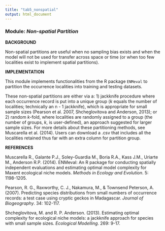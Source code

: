 ```yaml
---
title: "tab5_nonspatial"
output: html_document
---
```


### **Module:** ***Non-spatial Partition***

**BACKGROUND**

Non-spatial partitions are useful when no sampling bias exists and when the model will not be used for transfer across space or time (or when too few localities exist to implement spatial partitions).

**IMPLEMENTATION**

This module implements functionalities from the R package `ENMeval` to partition the occurrence localities into training and testing datasets. 

These non-spatial partitions are either via a: 1) jackknife procedure where each occurrence record is put into a unique group (*k* equals the number of localities; technically an n - 1 jackknife), which is appropriate for small sample sizes (Pearson et al. 2007, Shcheglovitova and Anderson, 2013); or 2) random *k*-fold, where localities are randomly assigned to a group (the number of groups, *k*,  is user-defined), an approach suggested for larger sample sizes. For more details about these partitioning methods, see Muscarella et al. (2014). Users can download a .csv that includes all the localities retained thus far with an extra column for partition group.

**REFERENCES**

Muscarella R., Galante P.J., Soley-Guardia M., Boria R.A., Kass J.M., Uriarte M., Anderson R.P. (2014). ENMeval: An R package for conducting spatially independent evaluations and estimating optimal model complexity for Maxent ecological niche models. *Methods in Ecology and Evolution*. 5: 1198-1205.

Pearson, R. G., Raxworthy, C. J., Nakamura, M., & Townsend Peterson, A. (2007). Predicting species distributions from small numbers of occurrence records: a test case using cryptic geckos in Madagascar. *Journal of Biogeography*. 34: 102-117.

Shcheglovitova, M. and R. P. Anderson. (2013). Estimating optimal complexity for ecological niche models: a jackknife approach for species with small sample sizes. *Ecological Modelling*. 269: 9-17.
